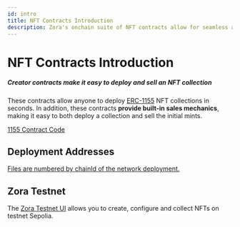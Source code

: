 ```yaml
---
id: intro
title: NFT Contracts Introduction
description: Zora's onchain suite of NFT contracts allow for seamless and advanced creation and market building tools.
---
```


# NFT Contracts Introduction

##### Creator contracts make it easy to deploy and sell an NFT collection

These contracts allow anyone to deploy [ERC-1155](https://eips.ethereum.org/EIPS/eip-1155) NFT collections in seconds.
In addition, these contracts **provide built-in sales mechanics**, making it easy to both deploy a collection and sell the initial mints.

[1155 Contract Code](https://github.com/ourzora/zora-protocol/tree/main/packages/1155-contracts)

## Deployment Addresses
[Files are numbered by chainId of the network deployment.](https://github.com/ourzora/zora-protocol/tree/main/packages/1155-deployments/addresses)

## Zora Testnet
The [Zora Testnet UI](https://testnet.zora.co) allows you to create, configure and collect NFTs on testnet Sepolia.
